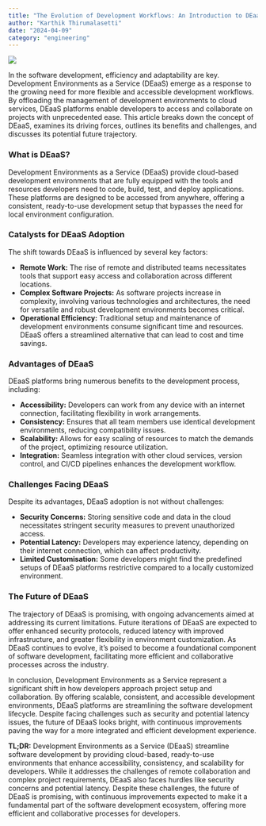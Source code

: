 ```yaml
---
title: "The Evolution of Development Workflows: An Introduction to DEaaS"  
author: "Karthik Thirumalasetti"
date: "2024-04-09"
category: "engineering"
---
```


![](~/images/blog/evolution-of-development.webp)

In the software development, efficiency and adaptability are key. Development Environments as a Service (DEaaS) emerge as a response to the growing need for more flexible and accessible development workflows. By offloading the management of development environments to cloud services, DEaaS platforms enable developers to access and collaborate on projects with unprecedented ease. This article breaks down the concept of DEaaS, examines its driving forces, outlines its benefits and challenges, and discusses its potential future trajectory.

### What is DEaaS?
Development Environments as a Service (DEaaS) provide cloud-based development environments that are fully equipped with the tools and resources developers need to code, build, test, and deploy applications. These platforms are designed to be accessed from anywhere, offering a consistent, ready-to-use development setup that bypasses the need for local environment configuration.

### Catalysts for DEaaS Adoption
The shift towards DEaaS is influenced by several key factors:

- **Remote Work:** The rise of remote and distributed teams necessitates tools that support easy access and collaboration across different locations.
- **Complex Software Projects:** As software projects increase in complexity, involving various technologies and architectures, the need for versatile and robust development environments becomes critical.
- **Operational Efficiency:** Traditional setup and maintenance of development environments consume significant time and resources. DEaaS offers a streamlined alternative that can lead to cost and time savings.

### Advantages of DEaaS
DEaaS platforms bring numerous benefits to the development process, including:

- **Accessibility:** Developers can work from any device with an internet connection, facilitating flexibility in work arrangements.
- **Consistency:** Ensures that all team members use identical development environments, reducing compatibility issues.
- **Scalability:** Allows for easy scaling of resources to match the demands of the project, optimizing resource utilization.
- **Integration:** Seamless integration with other cloud services, version control, and CI/CD pipelines enhances the development workflow.

### Challenges Facing DEaaS
Despite its advantages, DEaaS adoption is not without challenges:

- **Security Concerns:** Storing sensitive code and data in the cloud necessitates stringent security measures to prevent unauthorized access.
- **Potential Latency:** Developers may experience latency, depending on their internet connection, which can affect productivity.
- **Limited Customisation:** Some developers might find the predefined setups of DEaaS platforms restrictive compared to a locally customized environment.

### The Future of DEaaS
The trajectory of DEaaS is promising, with ongoing advancements aimed at addressing its current limitations. Future iterations of DEaaS are expected to offer enhanced security protocols, reduced latency with improved infrastructure, and greater flexibility in environment customization. As DEaaS continues to evolve, it’s poised to become a foundational component of software development, facilitating more efficient and collaborative processes across the industry.

In conclusion, Development Environments as a Service represent a significant shift in how developers approach project setup and collaboration. By offering scalable, consistent, and accessible development environments, DEaaS platforms are streamlining the software development lifecycle. Despite facing challenges such as security and potential latency issues, the future of DEaaS looks bright, with continuous improvements paving the way for a more integrated and efficient development experience.

**TL;DR:** Development Environments as a Service (DEaaS) streamline software development by providing cloud-based, ready-to-use environments that enhance accessibility, consistency, and scalability for developers. While it addresses the challenges of remote collaboration and complex project requirements, DEaaS also faces hurdles like security concerns and potential latency. Despite these challenges, the future of DEaaS is promising, with continuous improvements expected to make it a fundamental part of the software development ecosystem, offering more efficient and collaborative processes for developers.
